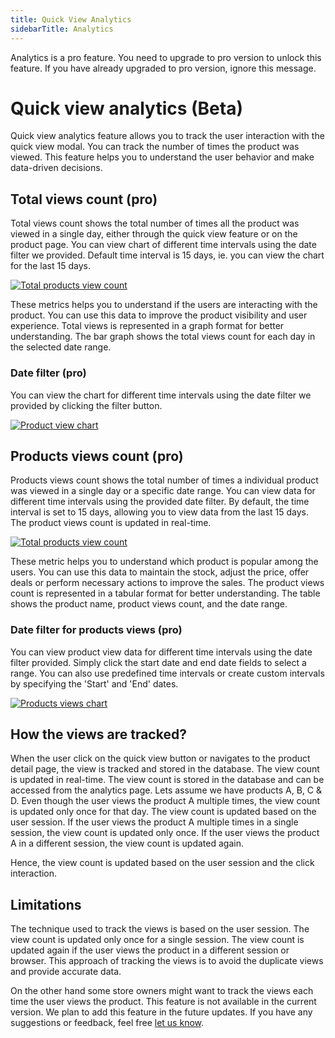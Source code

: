 ```yaml
---
title: Quick View Analytics
sidebarTitle: Analytics
---
```



<GoPro title="Requires pro" link="https://addonify.com/product/addonify-quick-view-for-woocommerce/#pricing">
	<div className="block relative">
		<p className="block text-base text-blue-800 dark:text-white">
			Analytics is a pro feature. You need to upgrade to pro version to unlock this feature. If you have already upgraded to pro version, ignore this message.
		</p>
	</div>
</GoPro>

# Quick view analytics (Beta)

Quick view analytics feature allows you to track the user interaction with the quick view modal. You can track the number of times the product was viewed. This feature helps you to understand the user behavior and make data-driven decisions.

## Total views count (pro)

Total views count shows the total number of times all the product was viewed in a single day, either through the quick view feature or on the product page. You can view chart of different time intervals using the date filter we provided. Default time interval is 15 days, ie. you can view the chart for the last 15 days.

[![Total products view count](/products/quick-view/analytics-1.png)](/products/quick-view/analytics-1.png)

These metrics helps you to understand if the users are interacting with the product. You can use this data to improve the product visibility and user experience. Total views is represented in a graph format for better understanding. The bar graph shows the total views count for each day in the selected date range.



### Date filter (pro)

You can view the chart for different time intervals using the date filter we provided by clicking the filter button.

[![Product view chart](/products/quick-view/date-filter.png)](/products/quick-view/date-filter.png)


## Products views count (pro)

Products views count shows the total number of times a individual product was viewed in a single day or a specific date range. You can view data for different time intervals using the provided date filter. By default, the time interval is set to 15 days, allowing you to view data from the last 15 days. The product views count is updated in real-time.

[![Total products view count](/products/quick-view/analytics-2.png)](/products/quick-view/analytics-2.png)

These metric helps you to understand which product is popular among the users. You can use this data to maintain the stock, adjust the price, offer deals or perform necessary actions to improve the sales. The product views count is represented in a tabular format for better understanding. The table shows the product name, product views count, and the date range.



### Date filter for products views (pro)

You can view product view data for different time intervals using the date filter provided. Simply click the start date and end date fields to select a range. You can also use predefined time intervals or create custom intervals by specifying the 'Start' and 'End' dates.


[![Products views chart](/products/quick-view/product-views-date-filter.png)](/products/quick-view/product-views-date-filter.png)


## How the views are tracked?

When the user click on the quick view button or navigates to the product detail page, the view is tracked and stored in the database. The view count is updated in real-time. The view count is stored in the database and can be accessed from the analytics page. Lets assume we have products A, B, C & D. Even though the user views the product A multiple times, the view count is updated only once for that day. The view count is updated based on the user session. If the user views the product A multiple times in a single session, the view count is updated only once. If the user views the product A in a different session, the view count is updated again.

Hence, the view count is updated based on the user session and the click interaction. 

## Limitations

The technique used to track the views is based on the user session. The view count is updated only once for a single session. The view count is updated again if the user views the product in a different session or browser. This approach of tracking the views is to avoid the duplicate views and provide accurate data. 

On the other hand some store owners might want to track the views each time the user views the product. This feature is not available in the current version. We plan to add this feature in the future updates. If you have any suggestions or feedback, feel free [let us know](https://addonify.com/contact/).




